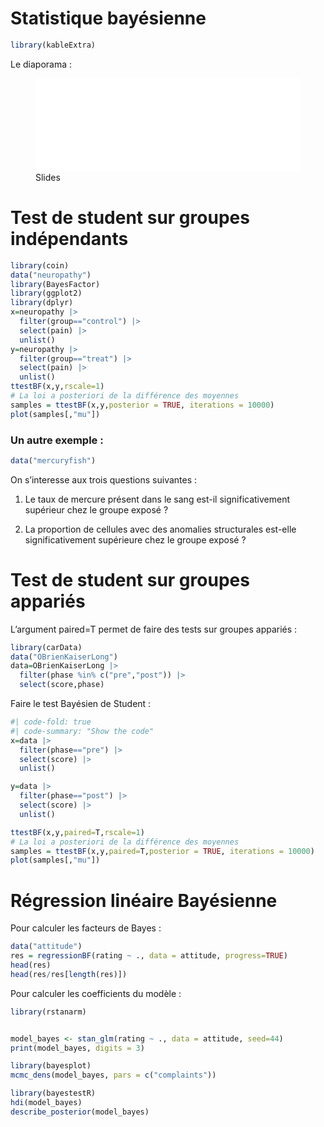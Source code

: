 # Statistique bayésienne {.unnumbered}

```r
library(kableExtra)
```

Le diaporama :

![Slides](bayes.pdf){width="100%"}

# Test de student sur groupes indépendants

```r
library(coin)
data("neuropathy")
library(BayesFactor)
library(ggplot2)
library(dplyr)
x=neuropathy |>
  filter(group=="control") |> 
  select(pain) |>
  unlist()
y=neuropathy |>
  filter(group=="treat") |> 
  select(pain) |>
  unlist()
ttestBF(x,y,rscale=1)
# La loi a posteriori de la différence des moyennes
samples = ttestBF(x,y,posterior = TRUE, iterations = 10000)
plot(samples[,"mu"])
```

### Un autre exemple :

```r
data("mercuryfish")
```

On s'interesse aux trois questions suivantes :

1.  Le taux de mercure présent dans le sang est-il significativement supérieur chez le groupe exposé ?

2.  La proportion de cellules avec des anomalies structurales est-elle significativement supérieure chez le groupe exposé ?

# Test de student sur groupes appariés

L'argument paired=T permet de faire des tests sur groupes appariés :

```r
library(carData)
data("OBrienKaiserLong")
data=OBrienKaiserLong |>
  filter(phase %in% c("pre","post")) |>
  select(score,phase)

```

Faire le test Bayésien de Student :

```r
#| code-fold: true
#| code-summary: "Show the code"
x=data |>
  filter(phase=="pre") |>
  select(score) |>
  unlist()

y=data |>
  filter(phase=="post") |>
  select(score) |>
  unlist()

ttestBF(x,y,paired=T,rscale=1)
# La loi a posteriori de la différence des moyennes
samples = ttestBF(x,y,paired=T,posterior = TRUE, iterations = 10000)
plot(samples[,"mu"])
```

# Régression linéaire Bayésienne

Pour calculer les facteurs de Bayes :

```r
data("attitude")
res = regressionBF(rating ~ ., data = attitude, progress=TRUE)
head(res)
head(res/res[length(res)])
```

Pour calculer les coefficients du modèle :

```r
library(rstanarm)


model_bayes <- stan_glm(rating ~ ., data = attitude, seed=44)
print(model_bayes, digits = 3)

library(bayesplot)
mcmc_dens(model_bayes, pars = c("complaints"))

library(bayestestR)
hdi(model_bayes)
describe_posterior(model_bayes)
```
